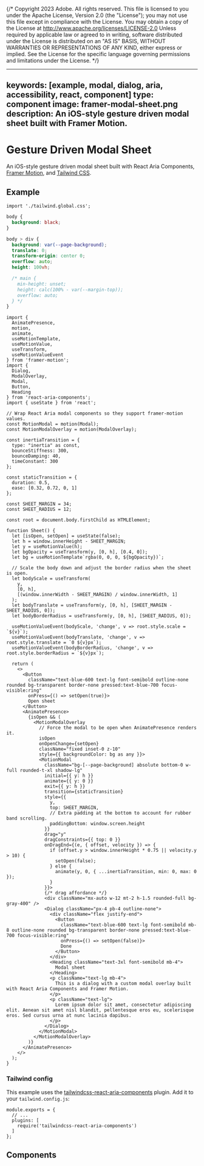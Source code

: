 {/* Copyright 2023 Adobe. All rights reserved.
This file is licensed to you under the Apache License, Version 2.0 (the "License");
you may not use this file except in compliance with the License. You may obtain a copy
of the License at http://www.apache.org/licenses/LICENSE-2.0
Unless required by applicable law or agreed to in writing, software distributed under
the License is distributed on an "AS IS" BASIS, WITHOUT WARRANTIES OR REPRESENTATIONS
OF ANY KIND, either express or implied. See the License for the specific language
governing permissions and limitations under the License. */}



---
keywords: [example, modal, dialog, aria, accessibility, react, component]
type: component
image: framer-modal-sheet.png
description: An iOS-style gesture driven modal sheet built with Framer Motion.
---

# Gesture Driven Modal Sheet

An iOS-style gesture driven modal sheet built with React Aria Components, [Framer Motion](https://www.framer.com/motion/), and [Tailwind CSS](https://tailwindcss.com/).

## Example

```tsx import
import './tailwind.global.css';
```

```css hidden
body {
  background: black;
}

body > div {
  background: var(--page-background);
  translate: 0;
  transform-origin: center 0;
  overflow: auto;
  height: 100vh;

  /* main {
    min-height: unset;
    height: calc(100% - var(--margin-top));
    overflow: auto;
  } */
}
```

```tsx example flip
import {
  AnimatePresence,
  motion,
  animate,
  useMotionTemplate,
  useMotionValue,
  useTransform,
  useMotionValueEvent
} from 'framer-motion';
import {
  Dialog,
  ModalOverlay,
  Modal,
  Button,
  Heading
} from 'react-aria-components';
import { useState } from 'react';

// Wrap React Aria modal components so they support framer-motion values.
const MotionModal = motion(Modal);
const MotionModalOverlay = motion(ModalOverlay);

const inertiaTransition = {
  type: "inertia" as const,
  bounceStiffness: 300,
  bounceDamping: 40,
  timeConstant: 300
};

const staticTransition = {
  duration: 0.5,
  ease: [0.32, 0.72, 0, 1]
};

const SHEET_MARGIN = 34;
const SHEET_RADIUS = 12;

const root = document.body.firstChild as HTMLElement;

function Sheet() {
  let [isOpen, setOpen] = useState(false);
  let h = window.innerHeight - SHEET_MARGIN;
  let y = useMotionValue(h);
  let bgOpacity = useTransform(y, [0, h], [0.4, 0]);
  let bg = useMotionTemplate`rgba(0, 0, 0, ${bgOpacity})`;

  // Scale the body down and adjust the border radius when the sheet is open.
  let bodyScale = useTransform(
    y,
    [0, h],
    [(window.innerWidth - SHEET_MARGIN) / window.innerWidth, 1]
  );
  let bodyTranslate = useTransform(y, [0, h], [SHEET_MARGIN - SHEET_RADIUS, 0]);
  let bodyBorderRadius = useTransform(y, [0, h], [SHEET_RADIUS, 0]);

  useMotionValueEvent(bodyScale, 'change', v => root.style.scale = `${v}`);
  useMotionValueEvent(bodyTranslate, 'change', v => root.style.translate = `0 ${v}px`);
  useMotionValueEvent(bodyBorderRadius, 'change', v => root.style.borderRadius = `${v}px`);

  return (
    <>
      <Button
        className="text-blue-600 text-lg font-semibold outline-none rounded bg-transparent border-none pressed:text-blue-700 focus-visible:ring"
        onPress={() => setOpen(true)}>
        Open sheet
      </Button>
      <AnimatePresence>
        {isOpen && (
          <MotionModalOverlay
            // Force the modal to be open when AnimatePresence renders it.
            isOpen
            onOpenChange={setOpen}
            className="fixed inset-0 z-10"
            style={{ backgroundColor: bg as any }}>
            <MotionModal
              className="bg-[--page-background] absolute bottom-0 w-full rounded-t-xl shadow-lg"
              initial={{ y: h }}
              animate={{ y: 0 }}
              exit={{ y: h }}
              transition={staticTransition}
              style={{
                y,
                top: SHEET_MARGIN,
                // Extra padding at the bottom to account for rubber band scrolling.
                paddingBottom: window.screen.height
              }}
              drag="y"
              dragConstraints={{ top: 0 }}
              onDragEnd={(e, { offset, velocity }) => {
                if (offset.y > window.innerHeight * 0.75 || velocity.y > 10) {
                  setOpen(false);
                } else {
                  animate(y, 0, { ...inertiaTransition, min: 0, max: 0 });
                }
              }}>
              {/* drag affordance */}
              <div className="mx-auto w-12 mt-2 h-1.5 rounded-full bg-gray-400" />
              <Dialog className="px-4 pb-4 outline-none">
                <div className="flex justify-end">
                  <Button
                    className="text-blue-600 text-lg font-semibold mb-8 outline-none rounded bg-transparent border-none pressed:text-blue-700 focus-visible:ring"
                    onPress={() => setOpen(false)}>
                    Done
                  </Button>
                </div>
                <Heading className="text-3xl font-semibold mb-4">
                  Modal sheet
                </Heading>
                <p className="text-lg mb-4">
                  This is a dialog with a custom modal overlay built with React Aria Components and Framer Motion.
                </p>
                <p className="text-lg">
                  Lorem ipsum dolor sit amet, consectetur adipiscing elit. Aenean sit amet nisl blandit, pellentesque eros eu, scelerisque eros. Sed cursus urna at nunc lacinia dapibus.
                </p>
              </Dialog>
            </MotionModal>
          </MotionModalOverlay>
        )}
      </AnimatePresence>
    </>
  );
}
```

### Tailwind config

This example uses the [tailwindcss-react-aria-components](../styling.html#plugin) plugin. Add it to your `tailwind.config.js`:

```tsx
module.exports = {
  // ...
  plugins: [
    require('tailwindcss-react-aria-components')
  ]
};
```

## Components

<section className={styles.cardGroup} data-size="small">

<ExampleCard
  url="../Dialog.html"
  title="Dialog"
  description="A dialog is an overlay shown above other content in an application.">
  <Dialog />
</ExampleCard>

<ExampleCard
  url="../Button.html"
  title="Button"
  description="A button allows a user to perform an action.">
  <Button />
</ExampleCard>

</section>

